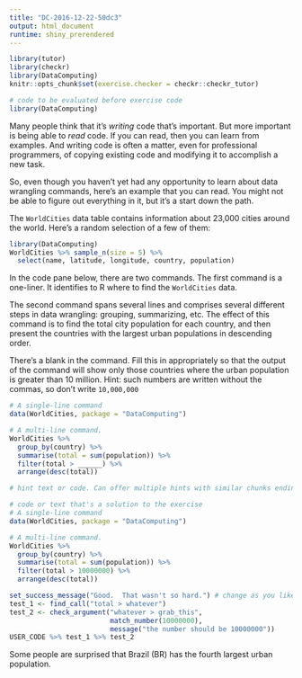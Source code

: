 ```yaml
---
title: "DC-2016-12-22-50dc3"
output: html_document
runtime: shiny_prerendered
---
```


```r
library(tutor)
library(checkr)
library(DataComputing)
knitr::opts_chunk$set(exercise.checker = checkr::checkr_tutor)
```

```r
# code to be evaluated before exercise code
library(DataComputing)
```

Many people think that it's *writing* code that's important. But more important is being able to *read* code. If you can read, then you can learn from examples. And writing code is often a matter, even for professional programmers, of copying existing code and modifying it to accomplish a new task.

So, even though you haven't yet had any opportunity to learn about data wrangling commands, here's an example that you can read. You might not be able to figure out everything in it, but it's a start down the path.

The `WorldCities` data table contains information about 23,000 cities around the world. Here's a random selection of a few of them:

```r
library(DataComputing)
WorldCities %>% sample_n(size = 5) %>%
  select(name, latitude, longitude, country, population)
```

In the code pane below, there are two commands. The first command is a one-liner. It identifies to R where to find the `WorldCities` data.

The second command spans several lines and comprises several different steps in data wrangling: grouping, summarizing, etc. The effect of this command is to find the total city population for each country, and then present the countries with the largest urban populations in descending order. 

There's a blank in the command. Fill this in appropriately so that the output of the command will show only those countries where the urban population is greater than 10 million. Hint: such numbers are written without the commas, so don't write `10,000,000`
<!-- narrative before exercise -->

```r
# A single-line command
data(WorldCities, package = "DataComputing")

# A multi-line command.
WorldCities %>%
  group_by(country) %>%
  summarise(total = sum(population)) %>%
  filter(total > ______) %>%
  arrange(desc(total))
```


```r
# hint text or code. Can offer multiple hints with similar chunks ending in hint-1, hint-2, etc.
```

```r
# code or text that's a solution to the exercise
# A single-line command
data(WorldCities, package = "DataComputing")

# A multi-line command.
WorldCities %>%
  group_by(country) %>%
  summarise(total = sum(population)) %>%
  filter(total > 10000000) %>%
  arrange(desc(total))
```

```r
set_success_message("Good.  That wasn't so hard.") # change as you like
test_1 <- find_call("total > whatever") 
test_2 <- check_argument("whatever > grab_this", 
                         match_number(10000000), 
                         message("the number should be 10000000"))
USER_CODE %>% test_1 %>% test_2
```

Some people are surprised that Brazil (BR) has the fourth largest urban population.
